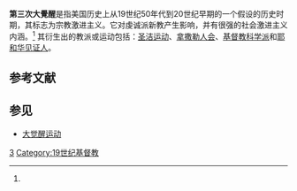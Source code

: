{{tone|time=2008-05-28}}
'''第三次大覺醒'''是指美国历史上从19世纪50年代到20世纪早期的一个假设的历史时期，其标志为宗教激进主义。它对虔诚派新教产生影响，并有很强的社会激进主义内涵。<ref name=MW/> 其衍生出的教派或运动包括：[[圣洁运动|圣洁运动]]、[[拿撒勒人会|拿撒勒人会]]、[[基督教科学派|基督教科学派]]和[[耶和华见证人|耶和华见证人]]。

==参考文献==
{{refbegin|35em|indent=yes}}
: {{cite book
|last=McLoughlin
|first=William G.
|author-link=William G. McLoughlin
|year=1980
|title=Revivals, Awakenings, and Reform
|ref=harv
}}
{{refend}}

==参见==
*[[大觉醒运动|大觉醒运动]]

[[Category:基督教觉醒运动|3]]
[[Category:19世纪基督教|Category:19世纪基督教]]